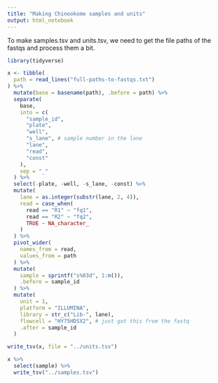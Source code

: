 ```yaml
---
title: "Making Chinookome samples and units"
output: html_notebook
---
```


To make samples.tsv and units.tsv, we need to get the file paths
of the fastqs and process them a bit.

```r
library(tidyverse)

x <- tibble(
  path = read_lines("full-paths-to-fastqs.txt")
) %>%
  mutate(base = basename(path), .before = path) %>%
  separate(
    base,
    into = c(
      "sample_id",
      "plate",
      "well",
      "s_lane", # sample number in the lane
      "lane",
      "read",
      "const"
    ),
    sep = "_"
  ) %>%
  select(-plate, -well, -s_lane, -const) %>%
  mutate(
    lane = as.integer(substr(lane, 2, 4)),
    read = case_when(
      read == "R1" ~ "fq1",
      read == "R2" ~ "fq2",
      TRUE ~ NA_character_
    )
  ) %>%
  pivot_wider(
    names_from = read,
    values_from = path
  ) %>%
  mutate(
    sample = sprintf("s%03d", 1:n()),
    .before = sample_id
  ) %>%
  mutate(
    unit = 1,
    platform = "ILLUMINA",
    library = str_c("Lib-", lane),
    flowcell = "HY75HDSX2", # just got this from the fastq
    .after = sample_id
  )

write_tsv(x, file = "../units.tsv")

x %>%
  select(sample) %>%
  write_tsv("../samples.tsv")
```